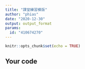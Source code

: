 ```yaml
---
title: "課堂練習模版"
author: "phias"
date: "2020-12-30"
output: output_format
params:
  id: "410674270"
---
```

```r
knitr::opts_chunk$set(echo = TRUE)
```

## Your code

```r

```

